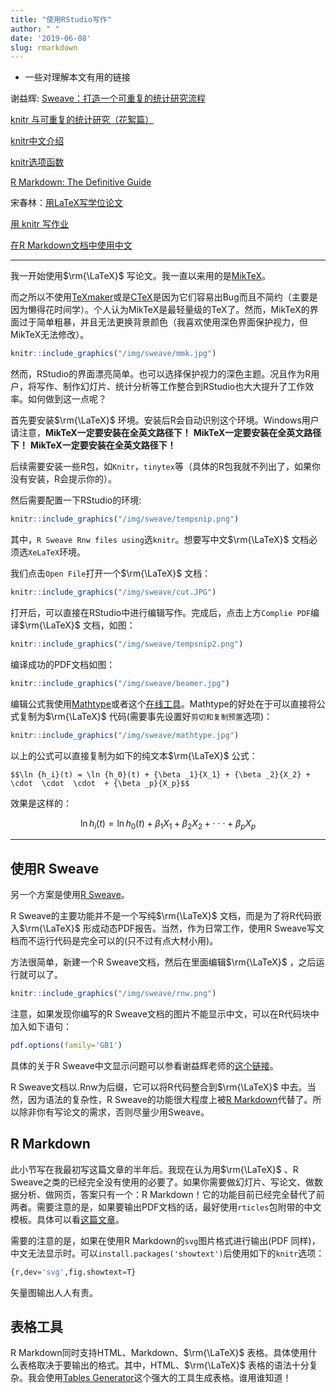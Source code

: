 ```yaml
---
title: "使用RStudio写作"
author: " "
date: '2019-06-08'
slug: rmarkdown
---
```


+ 一些对理解本文有用的链接

谢益辉: [Sweave：打造一个可重复的统计研究流程](https://cosx.org/2010/11/reproducible-research-in-statistics)

[knitr 与可重复的统计研究（花絮篇）](https://cosx.org/2012/06/reproducible-research-with-knitr/)

[knitr中文介绍](https://bookdown.org/yihui/r-ninja/auto-report.html)

[knitr选项函数](https://yihui.name/knitr/options)

[R Markdown: The Definitive Guide](https://bookdown.org/yihui/rmarkdown/)

宋春林：[用LaTeX写学位论文](http://songchunlin.net/cn/2019/03/latex-vs-word/)

[用 knitr 写作业](http://songchunlin.net/cn/2014/03/use-knitr/)

[在R Markdown文档中使用中文](https://www.jianshu.com/p/25356b414042)

---

我一开始使用$\rm{\LaTeX}$ 写论文。我一直以来用的是[MikTeX](https://miktex.org/)。

而之所以不使用[TeXmaker](http://www.xm1math.net/texmaker/)或是[CTeX](http://www.ctex.org/HomePage)是因为它们容易出Bug而且不简约（主要是因为懒得花时间学）。个人认为MikTeX是最轻量级的TeX了。然而，MikTeX的界面过于简单粗暴，并且无法更换背景颜色（我喜欢使用深色界面保护视力，但MikTeX无法修改）。

```r
knitr::include_graphics("/img/sweave/mmk.jpg")

```

然而，RStudio的界面漂亮简单。也可以选择保护视力的深色主题。况且作为R用户，将写作、制作幻灯片、统计分析等工作整合到RStudio也大大提升了工作效率。如何做到这一点呢？

首先要安装$\rm{\LaTeX}$ 环境。安装后R会自动识别这个环境。Windows用户请注意，**MikTeX一定要安装在全英文路径下！** **MikTeX一定要安装在全英文路径下！** **MikTeX一定要安装在全英文路径下！**

后续需要安装一些R包，如`Knitr`，`tinytex`等（具体的R包我就不列出了，如果你没有安装，R会提示你的）。

然后需要配置一下RStudio的环境:

```r
knitr::include_graphics("/img/sweave/tempsnip.png")
```

其中，`R Sweave Rnw files using`选`knitr`。想要写中文$\rm{\LaTeX}$ 文档必须选`XeLaTeX`环境。

我们点击`Open File`打开一个$\rm{\LaTeX}$ 文档：

```r
knitr::include_graphics("/img/sweave/cut.JPG")
```

打开后，可以直接在RStudio中进行编辑写作。完成后，点击上方`Complie PDF`编译$\rm{\LaTeX}$ 文档，如图：

```r
knitr::include_graphics("/img/sweave/tempsnip2.png")
```


编译成功的PDF文档如图：

```r
knitr::include_graphics("/img/sweave/beamer.jpg")
```

编辑公式我使用[Mathtype](http://www.mathtype.cn/)或者这个[在线工具](http://www.wiris.com/editor/demo/en/developers)。Mathtype的好处在于可以直接将公式复制为$\rm{\LaTeX}$ 代码(需要事先设置好`剪切和复制预置`选项)：


```r
knitr::include_graphics("/img/sweave/mathtype.jpg")
```

以上的公式可以直接复制为如下的纯文本$\rm{\LaTeX}$ 公式：

```
$$\ln {h_i}(t) = \ln {h_0}(t) + {\beta _1}{X_1} + {\beta _2}{X_2} +  \cdot  \cdot  \cdot  + {\beta _p}{X_p}$$
```
效果是这样的：

$$\ln {h_i}(t) = \ln {h_0}(t) + {\beta _1}{X_1} + {\beta _2}{X_2} +  \cdot  \cdot  \cdot  + {\beta _p}{X_p}$$

---

## 使用R Sweave

另一个方案是使用[R Sweave](https://cosx.org/2010/11/reproducible-research-in-statistics)。


R Sweave的主要功能并不是一个写纯$\rm{\LaTeX}$ 文档，而是为了将R代码嵌入$\rm{\LaTeX}$ 形成动态PDF报告。当然，作为日常工作，使用R Sweave写文档而不运行代码是完全可以的(只不过有点大材小用)。

方法很简单，新建一个R Sweave文档，然后在里面编辑$\rm{\LaTeX}$ ，之后运行就可以了。

```r
knitr::include_graphics("/img/sweave/rnw.png")
```

注意，如果发现你编写的R Sweave文档的图片不能显示中文，可以在R代码块中加入如下语句：

```r
pdf.options(family='GB1')
```



具体的关于R Sweave中文显示问题可以参看谢益辉老师的[这个链接](https://yihui.name/cn/2010/02/misc-issues-in-latex-lyx-r-sweave-pgfsweave/)。

R Sweave文档以.Rnw为后缀，它可以将R代码整合到$\rm{\LaTeX}$ 中去。当然，因为语法的复杂性，R Sweave的功能很大程度上被[R Markdown](https://rmarkdown.rstudio.com/)代替了。所以除非你有写论文的需求，否则尽量少用Sweave。

## R Markdown

此小节写在我最初写这篇文章的半年后。我现在认为用$\rm{\LaTeX}$ 、R Sweave之类的已经完全没有使用的必要了。如果你需要做幻灯片、写论文、做数据分析、做网页，答案只有一个：R Markdown！它的功能目前已经完全替代了前两者。需要注意的是，如果要输出PDF文档的话，最好使用`rticles`包附带的中文模板。具体可以看[这篇文章](https://www.jianshu.com/p/25356b414042)。

需要的注意的是，如果在使用R Markdown的`svg`图片格式进行输出(PDF 同样)，中文无法显示时。可以`install.packages('showtext')`后使用如下的`knitr`选项：

```r
{r,dev='svg',fig.showtext=T}
```

矢量图输出人人有责。

## 表格工具

R Markdown同时支持HTML、Markdown、$\rm{\LaTeX}$ 表格。具体使用什么表格取决于要输出的格式。其中，HTML、$\rm{\LaTeX}$ 表格的语法十分复杂。我会使用[Tables Generator](https://www.tablesgenerator.com/)这个强大的工具生成表格。谁用谁知道！

